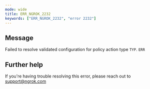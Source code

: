 ```yaml
---
mode: wide
title: ERR_NGROK_2232
keywords: ["ERR_NGROK_2232", "error 2232"]
---
```


## Message

Failed to resolve validated configuration for policy action type `TYP`.
`ERR`

## Further help

If you're having trouble resolving this error, please reach out to [support@ngrok.com](mailto:support@ngrok.com?subject=Help%20with%20ERR_NGROK_2232)
